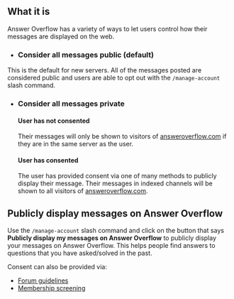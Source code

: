 ## What it is

Answer Overflow has a variety of ways to let users control how their messages are displayed on the web.

- ### Consider all messages public (default)

This is the default for new servers. All of the messages posted are considered public and users are able to opt out with the `/manage-account` slash command.

- ### Consider all messages private

    #### User has not consented

    Their messages will only be shown to visitors of [answeroverflow.com](https://answeroverflow.com) if they are in the same server as the user.

    #### User has consented

    The user has provided consent via one of many methods to publicly display their message. Their messages in indexed channels will be shown to all visitors of [answeroverflow.com](https://answeroverflow.com).

## Publicly display messages on Answer Overflow

Use the `/manage-account` slash command and click on the button that says **Publicly display my messages on Answer Overflow** to publicly display your messages on Answer Overflow. This helps people find answers to questions that you have asked/solved in the past.

Consent can also be provided via:

- [Forum guidelines](/channel-settings/forum-guidelines-consent)
- [Membership screening](/server-settings/read-the-rules-consent)
